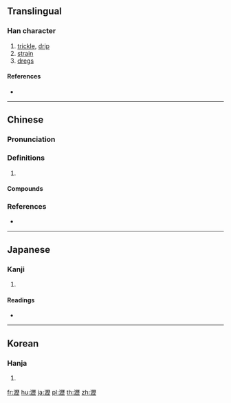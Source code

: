 {{also|沥}}
==Translingual==

===Han character===
{{Han char|rn=85|rad=水|as=16|sn=19|four=31111|canj=EMDM}}

# [[trickle]], [[drip]]
# [[strain]]
# [[dregs]]

====References====
* {{Han ref|kx=0660.060|dkj=18658|dj=1069.260|hdz=31783.010|uh=701D|ud=28701|bh=C377|bd=50039}}

----

==Chinese==
{{zh-forms|s=沥}}

===Pronunciation===
{{zh-pron
|m=lì
|c=lik1,lik6
|mc=y
|oc=y
|cat=
}}

===Definitions===
{{zh-hanzi}}

# {{rfdef|zh}}

====Compounds====
{{zh-der|剖肝瀝膽|嘔心瀝血|土瀝青|披瀝|披瀝肝膽|披肝瀝膽|淅淅瀝瀝|淅瀝|滴瀝|瀝水|瀝液|瀝澇|瀝瀝|瀝瀝拉拉|瀝瀝淅淅|瀝膽|瀝膽墮肝|瀝膽披肝|瀝膽抽腸|瀝血|瀝血之仇|瀝血以誓|瀝血叩心|瀝酒|瀝青|瀝青炭|瀝青石|血瀝瀝|輸肝瀝膽|隳肝瀝膽|餘瀝}}

===References===
* {{R:yue:Hanzi}}

----

==Japanese==

===Kanji===
{{ja-kanji|grade=|rs=水16}}

# {{defn|lang=ja|sort=水16}}

====Readings====
* {{ja-readings|goon=[[りゃく]] (ryaku)|kanon=[[れき]] (reki)|kun=[[したたる]] (shitataru)}}

----

==Korean==

===Hanja===
{{ko-hanja|hangeul=[[력]]>[[역]]|eumhun=|rv=ryeok>yeok|mr=ryŏk>yŏk|y=lyek>yek}}

# {{defn|lang=ko|sort=水16}}

[[fr:瀝]]
[[hu:瀝]]
[[ja:瀝]]
[[pl:瀝]]
[[th:瀝]]
[[zh:瀝]]